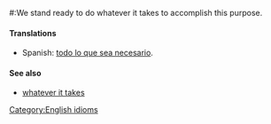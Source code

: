 #:We stand ready to do whatever it takes to accomplish this purpose.
==== Translations ====
* Spanish: [[todo lo que sea  necesario]].

==== See also ====
* [[w:Whatever It Takes|whatever it takes]]

[[Category:English idioms]]